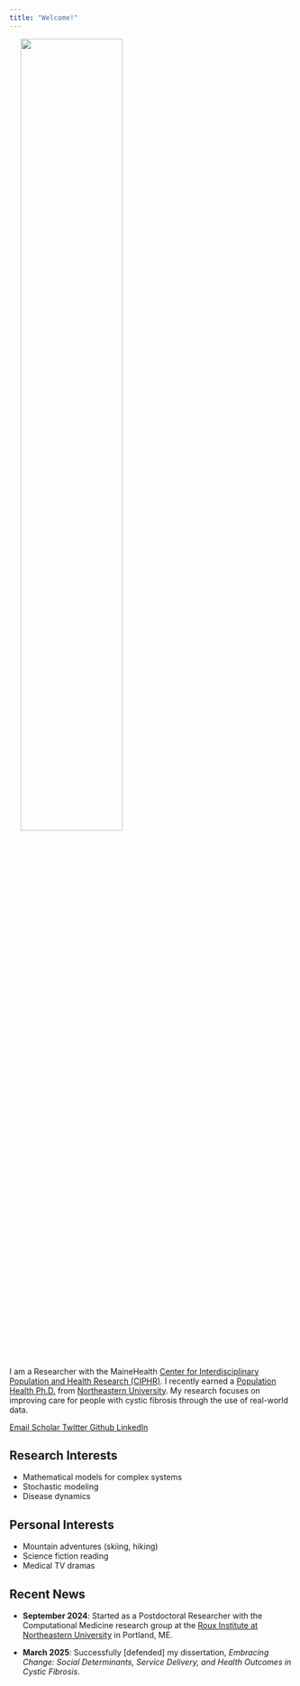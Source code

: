 ```yaml
---
title: "Welcome!"
---
```


<img src="/images/headshot.jpg" width="60%" hspace="20" align="center">

I am a Researcher with the MaineHealth [Center for Interdisciplinary Population and Health Research (CIPHR)](https://mhir.org/center-for-outcomes-research-evaluation-core-draft/). I recently earned a [Population Health Ph.D.](https://bouve.northeastern.edu/programs/population-health-phd/) from [Northeastern University](https://bouve.northeastern.edu/programs/population-health-phd/). My research focuses on improving care for people with cystic fibrosis through the use of real-world data. 



::: {.column-page-inset .text-center}
```{=html}
<a class="btn btn-outline-dark", href="mailto:alexandra.hinton@mainehealth.org" target="_blank" rel="noopener noreferrer">
    <i class="ai bi-envelope" role='img' aria-label='Email'></i> Email
</a>
<a class="btn btn-outline-dark", href="https://scholar.google.com/citations?user=kNWLoH0AAAAJ&hl=en" target="_blank" rel="noopener noreferrer">
    <i class="ai ai-google-scholar" role='img' aria-label='Google Scholar'></i> Scholar
</a>
<a class="btn btn-outline-dark", href="https://twitter.com/MariahBoudreau"target="_blank" rel="noopener noreferrer">
    <i class="bi bi-twitter" role='img' aria-label='Twitter'></i> Twitter
</a>
<a class="btn btn-outline-dark", href="https://github.com/mariahcboudreau" target="_blank" rel="noopener noreferrer">
    <i class="bi bi-github" role='img' aria-label='Github'></i> Github
</a>
<a class="btn btn-outline-dark", href="https://www.linkedin.com/in/allychinton/" target="_blank" rel="noopener noreferrer">
    <i class="bi bi-linkedin" role='img' aria-label='LinkedIn'></i> LinkedIn
</a>
```
:::

## Research Interests
* Mathematical models for complex systems
* Stochastic modeling
* Disease dynamics

## Personal Interests
* Mountain adventures (skiing, hiking)
* Science fiction reading
* Medical TV dramas


## Recent News

* **September 2024**: Started as a Postdoctoral Researcher with the Computational Medicine research group at the [Roux Institute at Northeastern University](https://roux.northeastern.edu/nu_research/comp-med/) in Portland, ME. 

* **March 2025**: Successfully [defended] my dissertation, *Embracing Change: Social Determinants, Service Delivery, and Health Outcomes in Cystic Fibrosis*. 
